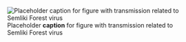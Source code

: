 ![Placeholder __caption__ for figure with transmission related to Semliki Forest virus](/img/placeholder.jpg)